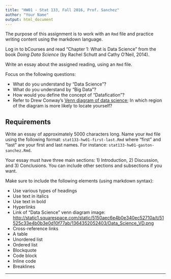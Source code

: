 ```yaml
---
title: "HW01 - Stat 133, Fall 2016, Prof. Sanchez"
author: "Your Name"
output: html_document
---
```


The purpose of this assignment is to work with an `Rmd` file and practice 
writing content using the markdown language.

Log in to bCourses and read "Chapter 1: What is Data Science" from the book 
_Doing Data Science_ (by Rachel Schutt and Cathy O'Neil, 2014).

Write an essay about the assigned reading, using an `Rmd` file.

Focus on the following questions:

- What do you understand by "Data Science"?
- What do you understand by "Big Data"?
- How would you define the concept of "Datafication"?
- Refer to Drew Conway's [Venn diagram of data science](http://drewconway.com/zia/2013/3/26/the-data-science-venn-diagram); 
In which region of the diagram is more likely to locate yourself?


## Requirements

Write an essay of approximately 5000 characters long. 
Name your `Rmd` file using the following format: `stat133-hw01-first-last.Rmd` where "first" and "last" are your first and last names. For instance:
`stat133-hw01-gaston-sanchez.Rmd`.

Your essay must have three main sections: 1) Introduction, 2) Discussion, and
3) Conclusions. You can include other sections and subsections if you want.

Make sure to include the following elements (using markdown syntax):

- Use various types of headings
- Use text in italics
- Use text in bold
- Hyperlinks
- Link of "Data Science" venn diagram image: [http://static1.squarespace.com/static/5150aec6e4b0e340ec52710a/t/51525c33e4b0b3e0d10f77ab/1364352052403/Data_Science_VD.png](http://static1.squarespace.com/static/5150aec6e4b0e340ec52710a/t/51525c33e4b0b3e0d10f77ab/1364352052403/Data_Science_VD.png)
- Cross-reference links
- A table
- Unordered list
- Ordered list
- Blockquote
- Code block
- Inline code
- Breaklines

-----

